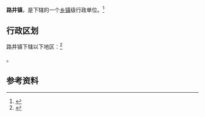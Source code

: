 {{中国乡级行政区|61/05/24/106/000}}

'''路井镇'''，是{{PRC admin/fullname|61/05/24/106/000|3}}下辖的一个[[乡镇|乡镇]]级行政单位。<ref>{{PRC admin/ref sgc|{{PRC admin/parent|61/05/24/106/000}}}}</ref>

== 行政区划 ==

路井镇下辖以下地区：<ref>{{PRC admin/ref sgc|61/05/24/106/000}}</ref>

{{PRC admin/children|61/05/24/106/000}}。

== 参考资料 ==

{{reflist}}

{{陕西行政区划小作品}}
{{PRC admin/navcat|61/05/24/106/000}}